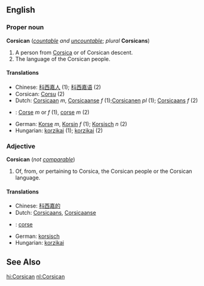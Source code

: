 ==English==
===Proper noun===
'''Corsican''' (''[[countable]] and [[uncountable]]''; ''plural'' '''Corsicans''')

#A person from [[Corsica]] or of Corsican descent.
#The language of the Corsican people.

====Translations====

*Chinese: [[科西嘉人]] (1); [[科西嘉语]] (2)
*Corsican: [[Corsu]] (2)
*Dutch:  [[Corsicaan]] ''m'', [[Corsicaanse]] ''f'' (1);[[Corsicanen]] ''pl'' (1); [[Corsicaans]] ''f'' (2)
*{{fr}}: [[Corse]] ''m'' or ''f'' (1), [[corse]] ''m'' (2)
*German: [[Korse]] ''m'', [[Korsin]] ''f'' (1); [[Korsisch]] ''n'' (2)
*Hungarian: [[korzikai]] (1); [[korzikai]] (2)

===Adjective===

'''Corsican''' (''not [[comparable]]'')

#Of, from, or pertaining to Corsica, the Corsican people or the Corsican language.

====Translations====

*Chinese: [[科西嘉的]]
*Dutch: [[Corsicaans]], [[Corsicaanse]]
*{{fr}}: [[corse]]
*German: [[korsisch]]
*Hungarian: [[korzikai]]
==See Also==
{{interwiktionary|code=co}}

[[hi:Corsican]]
[[nl:Corsican]]